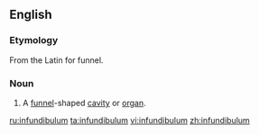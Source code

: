 ==English==

===Etymology===
From the Latin for funnel.

===Noun===
{{en-noun|infundibula}}
{{wikipedia}}

# {{anatomy}} A [[funnel]]-shaped [[cavity]] or [[organ]].

[[ru:infundibulum]]
[[ta:infundibulum]]
[[vi:infundibulum]]
[[zh:infundibulum]]